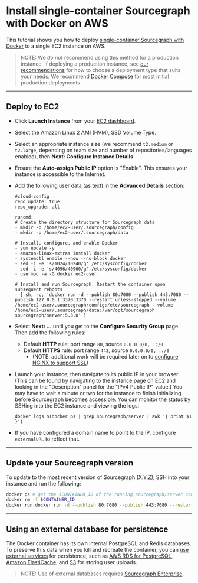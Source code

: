 # Install single-container Sourcegraph with Docker on AWS

This tutorial shows you how to deploy [single-container Sourcegraph with Docker](/admin/deploy/docker-single-container/) to a single EC2 instance on AWS.

> NOTE: We *do not* recommend using this method for a production instance. If deploying a production instance, see [our recommendations](/admin/deploy/) for how to choose a deployment type that suits your needs. We recommend [Docker Compose](/admin/deploy/docker-compose/aws) for most initial production deployments.

---

## Deploy to EC2

- Click **Launch Instance** from your [EC2 dashboard](https://console.aws.amazon.com/ec2/v2/home).
- Select the Amazon Linux 2 AMI (HVM), SSD Volume Type.
- Select an appropriate instance size (we recommend `t2.medium` or `t2.large`, depending on team size and number of repositories/languages enabled), then **Next: Configure Instance Details**
- Ensure the **Auto-assign Public IP** option is "Enable". This ensures your instance is accessible to the Internet.
- Add the following user data (as text) in the **Advanced Details** section:

   ```
   #cloud-config
   repo_update: true
   repo_upgrade: all

   runcmd:
   # Create the directory structure for Sourcegraph data
   - mkdir -p /home/ec2-user/.sourcegraph/config
   - mkdir -p /home/ec2-user/.sourcegraph/data

   # Install, configure, and enable Docker
   - yum update -y
   - amazon-linux-extras install docker
   - systemctl enable --now --no-block docker
   - sed -i -e 's/1024/10240/g' /etc/sysconfig/docker
   - sed -i -e 's/4096/40960/g' /etc/sysconfig/docker
   - usermod -a -G docker ec2-user

   # Install and run Sourcegraph. Restart the container upon subsequent reboots
   - [ sh, -c, 'docker run -d --publish 80:7080 --publish 443:7080 --publish 127.0.0.1:3370:3370 --restart unless-stopped --volume /home/ec2-user/.sourcegraph/config:/etc/sourcegraph --volume /home/ec2-user/.sourcegraph/data:/var/opt/sourcegraph sourcegraph/server:5.3.0' ]
   ```

- Select **Next: ...** until you get to the **Configure Security Group** page. Then add the following rules:
  - Default **HTTP** rule: port range `80`, source `0.0.0.0/0, ::/0`
  - Default **HTTPS** rule: port range `443`, source `0.0.0.0/0, ::/0`
    - (NOTE: additional work will be required later on to [configure NGINX to support SSL](/admin/http_https_configuration#nginx-ssl-https-configuration))
- Launch your instance, then navigate to its public IP in your browser. (This can be found by navigating to the instance page on EC2 and looking in the "Description" panel for the "IPv4 Public IP" value.) You may have to wait a minute or two for the instance to finish initializing before Sourcegraph becomes accessible. You can monitor the status by SSHing into the EC2 instance and viewing the logs:

     ```
     docker logs $(docker ps | grep sourcegraph/server | awk '{ print $1 }')
     ```
- If you have configured a domain name to point to the IP, configure `externalURL` to reflect that.


---

## Update your Sourcegraph version

To update to the most recent version of Sourcegraph (X.Y.Z), SSH into your instance and run the following:

```bash
docker ps # get the $CONTAINER_ID of the running sourcegraph/server container
docker rm -f $CONTAINER_ID
docker run docker run -d --publish 80:7080 --publish 443:7080 --restart unless-stopped --volume /home/ec2-user/.sourcegraph/config:/etc/sourcegraph --volume /home/ec2-user/.sourcegraph/data:/var/opt/sourcegraph sourcegraph/server:X.Y.Z
```

---

## Using an external database for persistence

The Docker container has its own internal PostgreSQL and Redis databases. To preserve this data when you kill and recreate the container, you can [use external services](/admin/external_services/) for persistence, such as [AWS RDS for PostgreSQL](https://aws.amazon.com/rds/), [Amazon ElastiCache](https://aws.amazon.com/elasticache/redis/), and [S3](https://aws.amazon.com/s3/) for storing user uploads.

> NOTE: Use of external databases requires [Sourcegraph Enterprise](https://about.sourcegraph.com/pricing).
